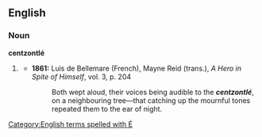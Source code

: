 ==English==

===Noun===
'''centzontlé'''

# {{context|very|_|rare|lang=en}} {{alternative spelling of|centzontle}}
#* '''1861:''' Luis de Bellemare (French), Mayne Reid (trans.), ''A Hero in Spite of Himself'', vol. 3, p. 204
#*: Both wept aloud, their voices being audible to the '''''centzontlé''''', on a neighbouring tree—that catching up the mournful tones repeated them to the ear of night.

[[Category:English terms spelled with É]]